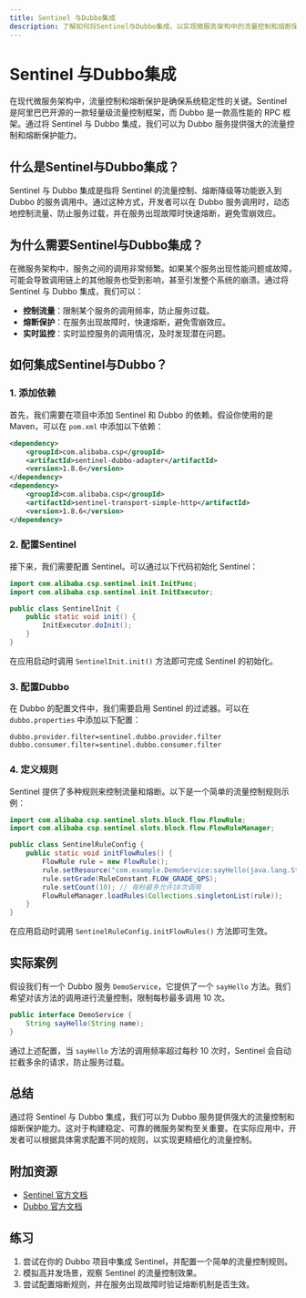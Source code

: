 ```yaml
---
title: Sentinel 与Dubbo集成
description: 了解如何将Sentinel与Dubbo集成，以实现微服务架构中的流量控制和熔断保护。
---
```


# Sentinel 与Dubbo集成

在现代微服务架构中，流量控制和熔断保护是确保系统稳定性的关键。Sentinel 是阿里巴巴开源的一款轻量级流量控制框架，而 Dubbo 是一款高性能的 RPC 框架。通过将 Sentinel 与 Dubbo 集成，我们可以为 Dubbo 服务提供强大的流量控制和熔断保护能力。

## 什么是Sentinel与Dubbo集成？

Sentinel 与 Dubbo 集成是指将 Sentinel 的流量控制、熔断降级等功能嵌入到 Dubbo 的服务调用中。通过这种方式，开发者可以在 Dubbo 服务调用时，动态地控制流量、防止服务过载，并在服务出现故障时快速熔断，避免雪崩效应。

## 为什么需要Sentinel与Dubbo集成？

在微服务架构中，服务之间的调用非常频繁。如果某个服务出现性能问题或故障，可能会导致调用链上的其他服务也受到影响，甚至引发整个系统的崩溃。通过将 Sentinel 与 Dubbo 集成，我们可以：

- **控制流量**：限制某个服务的调用频率，防止服务过载。
- **熔断保护**：在服务出现故障时，快速熔断，避免雪崩效应。
- **实时监控**：实时监控服务的调用情况，及时发现潜在问题。

## 如何集成Sentinel与Dubbo？

### 1. 添加依赖

首先，我们需要在项目中添加 Sentinel 和 Dubbo 的依赖。假设你使用的是 Maven，可以在 `pom.xml` 中添加以下依赖：

```xml
<dependency>
    <groupId>com.alibaba.csp</groupId>
    <artifactId>sentinel-dubbo-adapter</artifactId>
    <version>1.8.6</version>
</dependency>
<dependency>
    <groupId>com.alibaba.csp</groupId>
    <artifactId>sentinel-transport-simple-http</artifactId>
    <version>1.8.6</version>
</dependency>
```

### 2. 配置Sentinel

接下来，我们需要配置 Sentinel。可以通过以下代码初始化 Sentinel：

```java
import com.alibaba.csp.sentinel.init.InitFunc;
import com.alibaba.csp.sentinel.init.InitExecutor;

public class SentinelInit {
    public static void init() {
        InitExecutor.doInit();
    }
}
```

在应用启动时调用 `SentinelInit.init()` 方法即可完成 Sentinel 的初始化。

### 3. 配置Dubbo

在 Dubbo 的配置文件中，我们需要启用 Sentinel 的过滤器。可以在 `dubbo.properties` 中添加以下配置：

```properties
dubbo.provider.filter=sentinel.dubbo.provider.filter
dubbo.consumer.filter=sentinel.dubbo.consumer.filter
```

### 4. 定义规则

Sentinel 提供了多种规则来控制流量和熔断。以下是一个简单的流量控制规则示例：

```java
import com.alibaba.csp.sentinel.slots.block.flow.FlowRule;
import com.alibaba.csp.sentinel.slots.block.flow.FlowRuleManager;

public class SentinelRuleConfig {
    public static void initFlowRules() {
        FlowRule rule = new FlowRule();
        rule.setResource("com.example.DemoService:sayHello(java.lang.String)");
        rule.setGrade(RuleConstant.FLOW_GRADE_QPS);
        rule.setCount(10); // 每秒最多允许10次调用
        FlowRuleManager.loadRules(Collections.singletonList(rule));
    }
}
```

在应用启动时调用 `SentinelRuleConfig.initFlowRules()` 方法即可生效。

## 实际案例

假设我们有一个 Dubbo 服务 `DemoService`，它提供了一个 `sayHello` 方法。我们希望对该方法的调用进行流量控制，限制每秒最多调用 10 次。

```java
public interface DemoService {
    String sayHello(String name);
}
```

通过上述配置，当 `sayHello` 方法的调用频率超过每秒 10 次时，Sentinel 会自动拦截多余的请求，防止服务过载。

## 总结

通过将 Sentinel 与 Dubbo 集成，我们可以为 Dubbo 服务提供强大的流量控制和熔断保护能力。这对于构建稳定、可靠的微服务架构至关重要。在实际应用中，开发者可以根据具体需求配置不同的规则，以实现更精细化的流量控制。

## 附加资源

- [Sentinel 官方文档](https://sentinelguard.io/zh-cn/docs/introduction.html)
- [Dubbo 官方文档](https://dubbo.apache.org/zh/docs/)

## 练习

1. 尝试在你的 Dubbo 项目中集成 Sentinel，并配置一个简单的流量控制规则。
2. 模拟高并发场景，观察 Sentinel 的流量控制效果。
3. 尝试配置熔断规则，并在服务出现故障时验证熔断机制是否生效。
